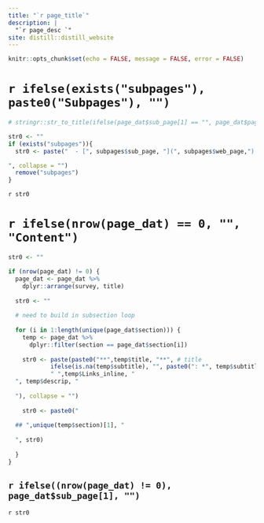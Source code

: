 ```yaml
---
title: "`r page_title`"
description: |
  "`r page_desc `"
site: distill::distill_website
---
```


```r
knitr::opts_chunk$set(echo = FALSE, message = FALSE, error = FALSE)
```

# `r ifelse(exists("subpages"), paste0("Subpages"), "") `

```r
# stringr::str_to_title(ifelse(page_dat$sub_page[1] == "", page_dat$page[1], paste0(page_dat$page[1], ' | ', page_dat$sub_page[1])))

str0 <- ""
if (exists("subpages")){
  str0 <- paste("  - [", subpages$sub_page, "](", subpages$web_page,")

", collapse = "") 
  remove("subpages")
}
```

`r str0`

# `r ifelse(nrow(page_dat) == 0, "", "Content")`

```r
str0 <- ""

if (nrow(page_dat) != 0) {
  page_dat <- page_dat %>% 
    dplyr::arrange(survey, title)
  
  str0 <- ""
  
  # need to build in subsection loop
  
  for (i in 1:length(unique(page_dat$section))) {
    temp <- page_dat %>% 
      dplyr::filter(section == page_dat$section[i])
    
    str0 <- paste(paste0("**",temp$title, "**", # title
            ifelse(is.na(temp$subtitle), "", paste0(": *", temp$subtitle, "*")), # subtitle
            " ",temp$Links_inline, "
  ", temp$descrip, "
  
  "), collapse = "")
    
    str0 <- paste0("
  
  ## ",unique(temp$section)[1], "
  
  ", str0)
    
  }
}
```

## `r ifelse((nrow(page_dat) != 0), page_dat$sub_page[1], "") `

`r str0 `
